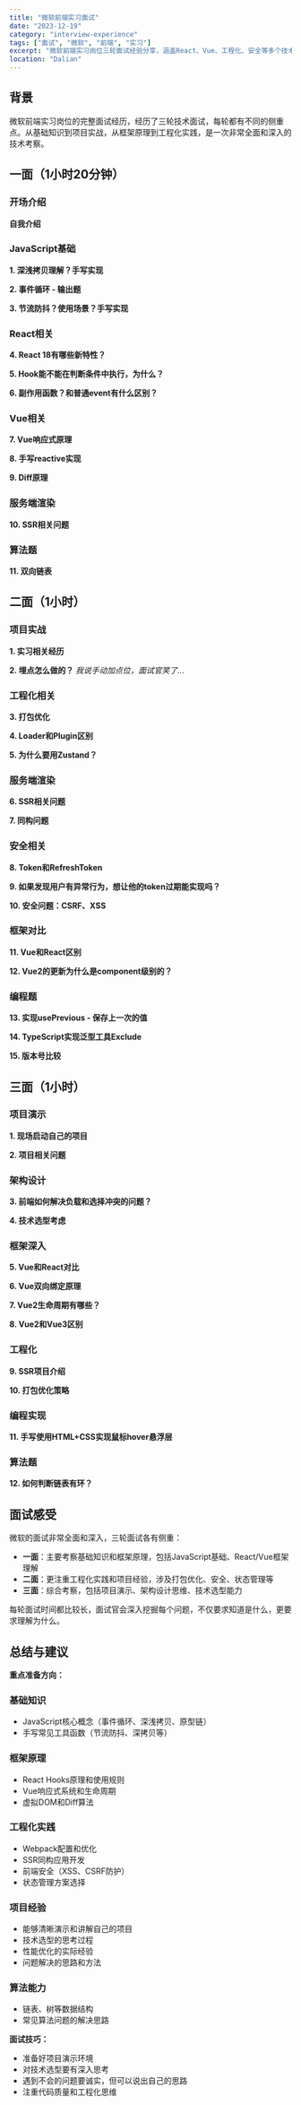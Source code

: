 ```yaml
---
title: "微软前端实习面试"
date: "2023-12-19"
category: "interview-experience"
tags: ["面试", "微软", "前端", "实习"]
excerpt: "微软前端实习岗位三轮面试经验分享，涵盖React、Vue、工程化、安全等多个技术领域的深度考察"
location: "Dalian"
---
```


## 背景

微软前端实习岗位的完整面试经历，经历了三轮技术面试，每轮都有不同的侧重点。从基础知识到项目实战，从框架原理到工程化实践，是一次非常全面和深入的技术考察。

## 一面（1小时20分钟）

### 开场介绍
**自我介绍**

### JavaScript基础

**1. 深浅拷贝理解？手写实现**

**2. 事件循环 - 输出题**

**3. 节流防抖？使用场景？手写实现**

### React相关

**4. React 18有哪些新特性？**

**5. Hook能不能在判断条件中执行，为什么？**

**6. 副作用函数？和普通event有什么区别？**

### Vue相关

**7. Vue响应式原理**

**8. 手写reactive实现**

**9. Diff原理**

### 服务端渲染

**10. SSR相关问题**

### 算法题

**11. 双向链表**

## 二面（1小时）

### 项目实战

**1. 实习相关经历**

**2. 埋点怎么做的？**
*我说手动加点位，面试官笑了...*

### 工程化相关

**3. 打包优化**

**4. Loader和Plugin区别**

**5. 为什么要用Zustand？**

### 服务端渲染

**6. SSR相关问题**

**7. 同构问题**

### 安全相关

**8. Token和RefreshToken**

**9. 如果发现用户有异常行为，想让他的token过期能实现吗？**

**10. 安全问题：CSRF、XSS**

### 框架对比

**11. Vue和React区别**

**12. Vue2的更新为什么是component级别的？**

### 编程题

**13. 实现usePrevious - 保存上一次的值**

**14. TypeScript实现泛型工具Exclude**

**15. 版本号比较**

## 三面（1小时）

### 项目演示

**1. 现场启动自己的项目**

**2. 项目相关问题**

### 架构设计

**3. 前端如何解决负载和选择冲突的问题？**

**4. 技术选型考虑**

### 框架深入

**5. Vue和React对比**

**6. Vue双向绑定原理**

**7. Vue2生命周期有哪些？**

**8. Vue2和Vue3区别**

### 工程化

**9. SSR项目介绍**

**10. 打包优化策略**

### 编程实现

**11. 手写使用HTML+CSS实现鼠标hover悬浮层**

### 算法题

**12. 如何判断链表有环？**

## 面试感受

微软的面试非常全面和深入，三轮面试各有侧重：

- **一面**：主要考察基础知识和框架原理，包括JavaScript基础、React/Vue框架理解
- **二面**：更注重工程化实践和项目经验，涉及打包优化、安全、状态管理等
- **三面**：综合考察，包括项目演示、架构设计思维、技术选型能力

每轮面试时间都比较长，面试官会深入挖掘每个问题，不仅要求知道是什么，更要求理解为什么。

## 总结与建议

**重点准备方向：**

### 基础知识
- JavaScript核心概念（事件循环、深浅拷贝、原型链）
- 手写常见工具函数（节流防抖、深拷贝等）

### 框架原理
- React Hooks原理和使用规则
- Vue响应式系统和生命周期
- 虚拟DOM和Diff算法

### 工程化实践
- Webpack配置和优化
- SSR同构应用开发
- 前端安全（XSS、CSRF防护）
- 状态管理方案选择

### 项目经验
- 能够清晰演示和讲解自己的项目
- 技术选型的思考过程
- 性能优化的实际经验
- 问题解决的思路和方法

### 算法能力
- 链表、树等数据结构
- 常见算法问题的解决思路

**面试技巧：**
- 准备好项目演示环境
- 对技术选型要有深入思考
- 遇到不会的问题要诚实，但可以说出自己的思路
- 注重代码质量和工程化思维